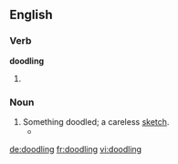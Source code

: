 ==English==
===Verb===
'''doodling'''
# {{present participle of|[[doodle]]}}

===Noun===
{{en-noun}}

# Something doodled; a careless [[sketch]].
#*{{quote-news|year=2009|date=August 9|author=Michael Shae|title=Wilde’s Library|work=New York Times|url=http://www.nytimes.com/2009/08/09/books/review/Shae-t.html
|passage=So the persistent researcher may still track down at least a few of Wilde’s own annotations and '''doodlings''' and wine stains and broken spines, parsing them for whatever they may reveal. }}
[[de:doodling]]
[[fr:doodling]]
[[vi:doodling]]
